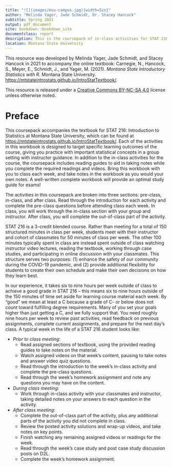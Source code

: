 ```yaml
--- 
title: "![](images/msu-campus.jpg){width=5in}"
author: "Melinda Yager, Jade Schmidt, Dr. Stacey Hancock"
subtitle: Spring 2021
output: pdf_document
site: bookdown::bookdown_site
documentclass: report
description: This is the coursepack of in-class activities for STAT 216 Spring 2021.
location: Montana State University
---
```


<!-- Notes for authors on formatting: -->

<!-- For each chapter, main title is in title case; remaining section headers capitalize the first word only. -->
<!-- Reading guides use 1.25 line spacing; activities use 1 line spacing. -->
<!-- When referring to R, use `R`. -->
<!-- Reading guides do not have section numbers (use {-} after each header). -->
<!-- Comments in displayed code: # Capitalize phrase. -->

\newpage
\thispagestyle{empty}

This resource was developed by Melinda Yager, Jade Schmidt, and Stacey Hancock in 2021 to accompany the online textbook: Carnegie, N., Hancock, S., Meyer, E., Schmidt, J., and Yager, M. (2021). _Montana State Introductory Statistics with R_. Montana State University. [https://mtstateintrostats.github.io/IntroStatTextbook/](https://mtstateintrostats.github.io/IntroStatTextbook/).

This resource is released under a [Creative Commons BY-NC-SA 4.0](https://creativecommons.org/licenses/by-nc-sa/4.0/) license unless otherwise noted.

\setcounter{tocdepth}{1}
\tableofcontents
\setcounter{page}{1}

\newpage
# Preface {-}

This coursepack accompanies the textbook for STAT 216: Introduction to Statistics at Montana State University, which can be found at [https://mtstateintrostats.github.io/IntroStatTextbook/](https://mtstateintrostats.github.io/IntroStatTextbook/). Each of the activities in this workbook is designed to target specific learning outcomes of the course, giving you practice with important statistical concepts in a group setting with instructor guidance. In addition to the in-class activities for the course, the coursepack includes reading guides to aid in taking notes while you complete the required readings and videos. Bring this workbook with you to class each week, and take notes in the workbook as you would your own notes. A well-written complete workbook will provide an optimal study guide for exams!  

The activities in this coursepack are broken into three sections: pre-class, in-class, and after class.  Read through the introduction for each activity and complete the pre-class questions before attending class each week.  In class, you will work through the in-class section with your group and instructor.  After class, you will complete the out-of-class part of the activity.

STAT 216 is a 3-credit blended course. Rather than meeting for a total of 150 structured minutes in class per week, students meet with their instructor and cohort of classmates for 50 minutes of class per week. The other 100 minutes typically spent in class are instead spent outside of class watching instructor video lectures, reading the textbook, working through case studies, and participating in online discussion with your classmates. This structure serves two purposes: (1) enhance the safety of our community during the COVID-19 pandemic, and (2) provide additional flexibility for students to create their own schedule and make their own decisions on how they learn best. 

In our experience, it takes six to nine hours per week outside of class to achieve a good grade in STAT 216 -- this means six to nine hours outside of the 150 minutes of time set aside for learning course material each week.  By “good” we mean at least a C because a grade of C- or below does not count toward fulfilling degree requirements.  Many of you set your goals higher than just getting a C, and we fully support that.  You
need roughly nine hours per week to review past activities, read feedback on previous assignments, complete current assignments, and prepare for the next day's class. A typical week in the life of a STAT 216 student looks like:

* _Prior to class meeting_:
    - Read assigned sections of textbook, using the provided reading guides to take notes on the material.
    - Watch assigned videos on that week's content, pausing to take notes and answer video quiz questions.
    - Read through the introduction to the week's in-class activity and complete the pre-class questions.
    - Read through the week's homework assignment and note any questions you may have on the content.
* _During class meeting_:
    - Work through in-class activity with your classmates and instructor, taking detailed notes on your answers to each question in the activity.
* _After class meeting_:
    - Complete the out-of-class part of the activity, plus any additional parts of the activity you did not complete in class.
    - Review the posted activity solutions and wrap-up videos, and take notes on key points.
    - Finish watching any remaining assigned videos or readings for the week.
    - Read through the week's case study and post case study discussion posts on D2L.
    - Complete the week's homework assignment.


